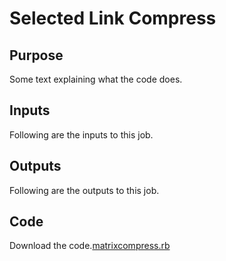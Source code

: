 # Selected Link Compress



::: {.nav-pills}
::: {.panel-tabset}

## Purpose

Some text explaining what the code does.



## Inputs

Following are the inputs to this job.

## Outputs

Following are the outputs to this job.

## Code

Download the code.[matrixcompress.rb](../first.rb)



:::
:::